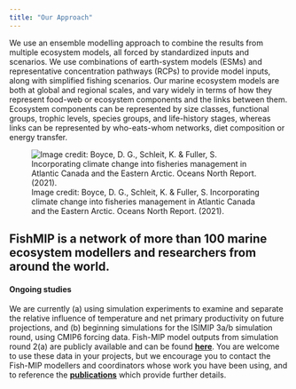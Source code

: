 ```yaml
---
title: "Our Approach"
---
```


We use an ensemble modelling approach to combine the results from multiple ecosystem models, all forced by standardized inputs and scenarios. We use combinations of earth-system models (ESMs) and representative concentration pathways (RCPs) to provide model inputs, along with simplified fishing scenarios. Our marine ecosystem models are both at global and regional scales, and vary widely in terms of how they represent food-web or ecosystem components and the links between them. Ecosystem components can be represented by size classes, functional groups, trophic levels, species groups, and life-history stages, whereas links can be represented by who-eats-whom networks, diet composition or energy transfer.

![Image credit: Boyce, D. G., Schleit, K. & Fuller, S. Incorporating climate change into fisheries management in Atlantic Canada and the Eastern Arctic. Oceans North Report. (2021).](FISHMIP.max-1200x1200.png){style="text-color:light-grey;text-font:0.25px"}

## **FishMIP is a network of more than 100 marine ecosystem modellers and researchers from around the world.**

#### **Ongoing studies**

We are currently (a) using simulation experiments to examine and separate the relative influence of temperature and net primary productivity on future projections, and (b) beginning simulations for the ISIMIP 3a/b simulation round, using CMIP6 forcing data. Fish-MIP model outputs from simulation round 2(a) are publicly available and can be found [**here**](http://doi.org/10.5880/PIK.2018.005). You are welcome to use these data in your projects, but we encourage you to contact the Fish-MIP modellers and coordinators whose work you have been using, and to reference the [**publications**](https://fish-mip.github.io/publications.html) which provide further details.
